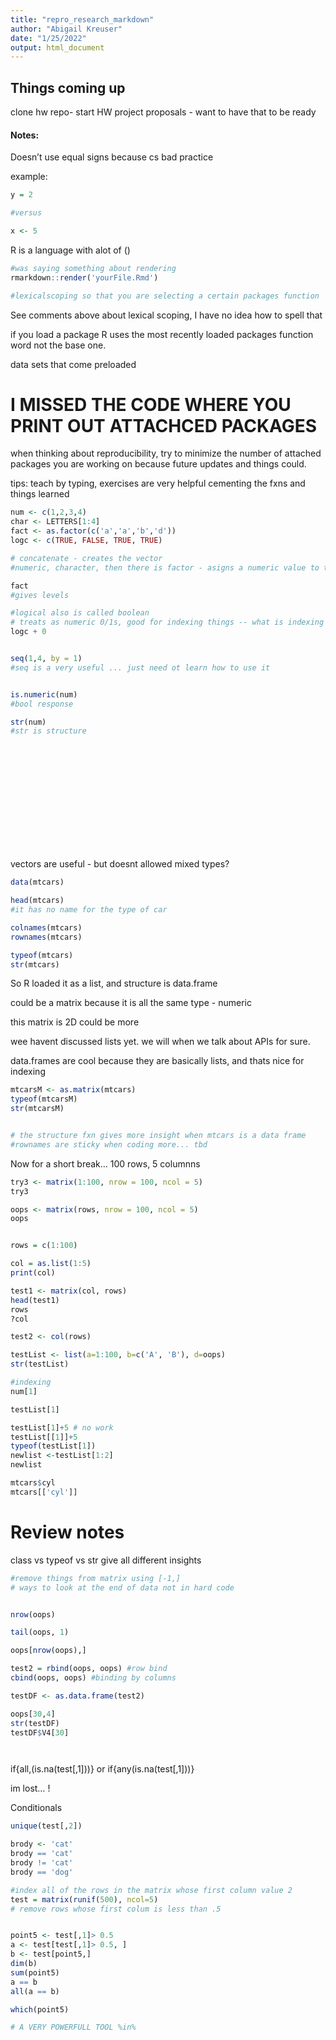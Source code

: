 ```yaml
---
title: "repro_research_markdown"
author: "Abigail Kreuser"
date: "1/25/2022"
output: html_document
---
```


## Things coming up

clone hw repo- start HW
project proposals - want to have that to be ready

#### Notes:

Doesn't use equal signs because cs bad practice 


example: 
``` r
y = 2

#versus

x <- 5


```


R is a language with alot of ()

```r
#was saying something about rendering 
rmarkdown::render('yourFile.Rmd')

#lexicalscoping so that you are selecting a certain packages function

```


See comments above about lexical scoping, I have no idea how to spell that

if you load a package R uses the most recently loaded packages function word 
not the base one. 

data sets that come preloaded 


# I MISSED THE CODE WHERE YOU PRINT OUT ATTACHCED PACKAGES 

when thinking about reproducibility, try to minimize the number of attached packages you are working on because future updates and things could. 

tips: teach by typing, exercises are very helpful cementing the fxns and things learned 

```r
num <- c(1,2,3,4)
char <- LETTERS[1:4]
fact <- as.factor(c('a','a','b','d'))
logc <- c(TRUE, FALSE, TRUE, TRUE)

# concatenate - creates the vector 
#numeric, character, then there is factor - asigns a numeric value to the variable

fact
#gives levels 

#logical also is called boolean
# treats as numeric 0/1s, good for indexing things -- what is indexing
logc + 0


seq(1,4, by = 1)
#seq is a very useful ... just need ot learn how to use it


is.numeric(num)
#bool response 

str(num)
#str is structure 















```

vectors are useful - but doesnt allowed mixed types?

```r
data(mtcars)

head(mtcars)
#it has no name for the type of car 

colnames(mtcars)
rownames(mtcars)

typeof(mtcars)
str(mtcars)
```

So R loaded it as a list, and structure is data.frame

could be a matrix because it is all the same type - numeric 

this matrix is 2D could be more 

wee havent discussed lists yet. we will when we talk about APIs for sure. 

data.frames are cool because they are basically lists, and thats nice for indexing 

```r

mtcarsM <- as.matrix(mtcars)
typeof(mtcarsM)
str(mtcarsM)


# the structure fxn gives more insight when mtcars is a data frame
#rownames are sticky when coding more... tbd

```

Now for a short break...
100 rows, 5 columnns 

``` r

try3 <- matrix(1:100, nrow = 100, ncol = 5)
try3

oops <- matrix(rows, nrow = 100, ncol = 5)
oops


rows = c(1:100)

col = as.list(1:5)
print(col)

test1 <- matrix(col, rows)
head(test1)
rows
?col

test2 <- col(rows)

```



```r
testList <- list(a=1:100, b=c('A', 'B'), d=oops)
str(testList)

#indexing
num[1]

testList[1]

testList[1]+5 # no work
testList[[1]]+5
typeof(testList[1])
newlist <-testList[1:2]
newlist

mtcars$cyl
mtcars[['cyl']]


```

# Review notes 

class vs typeof vs str give all different insights

```r

#remove things from matrix using [-1,]
# ways to look at the end of data not in hard code 


nrow(oops)

tail(oops, 1)

oops[nrow(oops),]

test2 = rbind(oops, oops) #row bind
cbind(oops, oops) #binding by columns

testDF <- as.data.frame(test2)

oops[30,4]
str(testDF)
testDF$V4[30]




```
if{all,(is.na(test[,1]))} 
or 
if{any(is.na(test[,1]))}

im lost... !

Conditionals 
```r


unique(test[,2])

brody <- 'cat'
brody == 'cat'
brody != 'cat'
brody == 'dog'

#index all of the rows in the matrix whose first column value 2 
test = matrix(runif(500), ncol=5)
# remove rows whose first colum is less than .5


point5 <- test[,1]> 0.5 
a <- test[test[,1]> 0.5, ] 
b <- test[point5,]
dim(b)
sum(point5)
a == b
all(a == b)

which(point5)

# A VERY POWERFULL TOOL %in%

```
